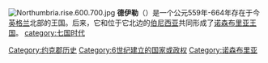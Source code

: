 {{expand|time=2014-10-20T02:01:07+00:00}}
{{unreferenced|time=2014-10-20T02:01:07+00:00}}
{{Infobox former country
|native_name            = <!-- Name in a modern syntax of native language(s). Leave blank if name is only in English. 
                                Separate with line breaks<br> If language uses Latin characters, place name(s) in italics. -->
|conventional_long_name = 德伊勒
|common_name            = Deira
|continent              = 欧洲
|region                 = [[British_Isles|British Isles]]
|country                = [[England|England]]
|era                    = [[中世纪早期|中世纪早期]]
|status                 = <!-- Status: see Category list on template page -->
|status_text            = <!-- A free text to describe status the top of the infobox. Use sparingly. -->
|empire                 = <!-- The empire or country to which the entity was in a state of dependency -->
|government_type        = 君主制
<!-- Rise and fall, events, years and dates -->
<!-- only fill in the start/end event entry if a specific article exists. Don't just say "abolition" or "declaration"-->
|event_start            = <!-- Default: "Established" -->
|date_start             = <!-- Optional: Date of establishment, in format 1 January (no year) -->
|year_start             = 559
|event_end              = 和[[伯尼西亚|伯尼西亚]]合并
|date_end               = <!-- Optional: Date of disestablishment, in format 1 January (no year) -->
|year_end               = 664
|year_exile_start       = <!-- Year of start of exile (if dealing with exiled government - status="Exile") -->
|year_exile_end         = <!-- Year of end of exile (leave blank if still in exile) -->
|event1                 = 和[[伯尼西亚|伯尼西亚]]共主
|date_event1            = 604
|event2                 = 
|date_event2            = 
|event3                 = 
|date_event3            = 
|event4                 = 
|date_event4            = 
|event_pre              = <!-- Optional: A crucial event that took place before before "event_start"-->
|date_pre               = 
|event_post             = <!-- Optional: A crucial event that took place before after "event_end"-->
|date_post              = 
<!-- Flag navigation: Preceding and succeeding entities p1 to p5 and s1 to s5 -->
|p1                     = Sub-Roman Britain
|flag_p1                = <!-- Default: "Flag of {{{p1}}}.svg" (size 30) -->
|image_p1               = <!-- Use: [[Image:Sin_escudo.svg|20px]] -->
|p2                     = 
|flag_p2                = 
|p3                     = 
|flag_p3                = 
|p4                     = 
|flag_p4                = 
|p5                     = 
|flag_p5                = 
|s1                     = 诺森布里亚
|image_flag             = <!-- Default: Flag of {{{common_name}}}.svg -->
|flag_alt               = <!-- Alt text for flag -->
|image_flag2            = <!-- Second flag -->
|flag_alt2              = <!-- Alt text for second flag -->
|flag                   = <!-- Link target under flag image. Default: Flag of {{{common_name}}} -->
|flag_type              = <!-- Displayed text for link under flag. Default "Flag" -->
|image_coat             = <!-- Default: Coat of arms of {{{common_name}}}.svg -->
|coat_alt               = <!-- Alt text for coat of arms -->
|symbol                 = <!-- Link target under symbol image. Default: Coat of arms of {{{common_name}}} -->
|symbol_type            = <!-- Displayed text for link under symbol. Default "Coat of arms" -->
|image_map              = 
|image_map_alt          = 
|image_map_caption      = 
|image_map2             = <!-- If second map is needed - does not appear by default -->
|image_map2_alt         = 
|image_map2_caption     = 
|capital                = [[约克|约克]]
|capital_exile          = <!-- If status="Exile" -->
|latd= |latm= |latNS= |longd= |longm= |longEW= 
|national_motto         = 
|national_anthem        = 
|common_languages       = [[古英语|古英语]] 
|religion               = 
|currency               = 
<!-- Titles and names of the first and last leaders and their deputies -->
|leader1                = <!-- Name of king or president -->
|leader2                = 
|leader3                = 
|leader4                = 
|year_leader1           = <!-- Years served -->
|year_leader2           = 
|year_leader3           = 
|year_leader4           = 
|title_leader           = <!-- Default: "King" for monarchy, otherwise "President"-->
|representative1        = <!-- Name of representative of head of state (e.g. colonial governor) -->
|representative2        = 
|representative3        = 
|representative4        = 
|year_representative1   = <!-- Years served -->
|year_representative2   = 
|year_representative3   = 
|year_representative4   = 
|title_representative   = <!-- Default: "Governor"-->
|deputy1                = <!-- Name of prime minister -->
|deputy2                = 
|deputy3                = 
|deputy4                = 
|year_deputy1           = <!-- Years served -->
|year_deputy2           = 
|year_deputy3           = 
|year_deputy4           = 
|title_deputy           = <!-- Default: "Prime minister" -->
<!-- Legislature -->
|legislature            = <!-- Name of legislature -->
|house1                 = <!-- Name of first chamber -->
|type_house1            = <!-- Default: "Upper house"-->
|house2                 = <!-- Name of second chamber -->
|type_house2            = <!-- Default: "Lower house"-->
<!-- Area and population of a given year -->
|stat_year1             = <!-- year of the statistic, specify either area, population or both -->
|stat_area1             = <!-- area in square kílometres (w/o commas or spaces), area in square miles is calculated -->
|stat_pop1              = <!-- population (w/o commas or spaces), population density is calculated if area is also given -->
|footnotes              = <!-- Accepts wikilinks -->
}}
[[File:Northumbria.rise.600.700.jpg|thumb]]
'''德伊勒'''（{{lang-ang|Derenrice或Dere}}）是一个公元559年-664年存在于今[[英格兰|英格兰]]北部的王国。后来，它和位于它北边的[[伯尼西亚|伯尼西亚]]共同形成了[[诺森布里亚王国|诺森布里亚王国]]。
{{七国时代}}
{{Yorkshire}}
[[category:七国时代|category:七国时代]]
[[Category:约克郡历史|Category:约克郡历史]]
[[Category:6世纪建立的国家或政权|Category:6世纪建立的国家或政权]]
[[Category:诺森布里亚|Category:诺森布里亚]]